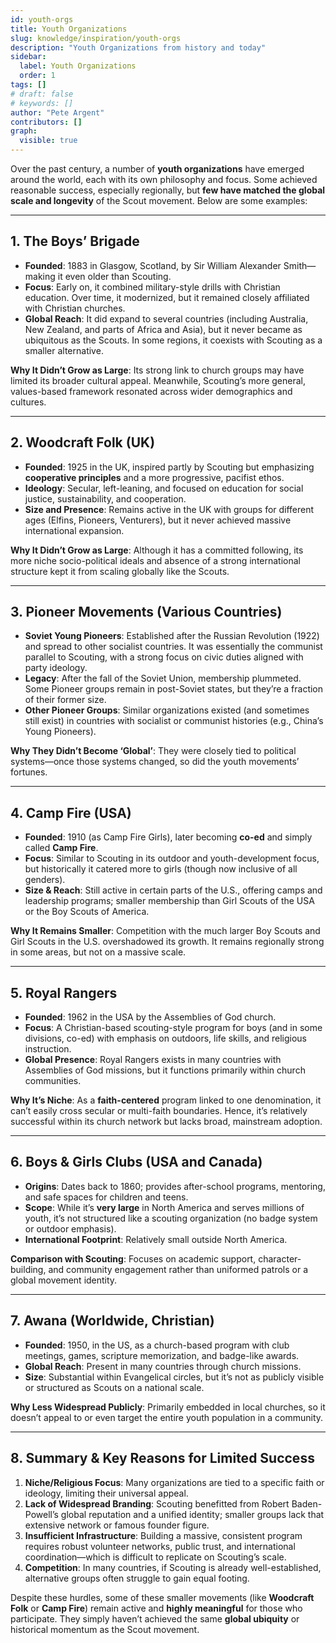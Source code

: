 ```yaml
---
id: youth-orgs
title: Youth Organizations
slug: knowledge/inspiration/youth-orgs
description: "Youth Organizations from history and today"
sidebar:
  label: Youth Organizations
  order: 1
tags: []
# draft: false
# keywords: []
author: "Pete Argent"
contributors: []
graph:
  visible: true
---
```


Over the past century, a number of **youth organizations** have emerged around the world, each with its own philosophy and focus. Some achieved reasonable success, especially regionally, but **few have matched the global scale and longevity** of the Scout movement. Below are some examples:

---

## 1. The Boys’ Brigade

- **Founded**: 1883 in Glasgow, Scotland, by Sir William Alexander Smith—making it even older than Scouting.  
- **Focus**: Early on, it combined military-style drills with Christian education. Over time, it modernized, but it remained closely affiliated with Christian churches.  
- **Global Reach**: It did expand to several countries (including Australia, New Zealand, and parts of Africa and Asia), but it never became as ubiquitous as the Scouts. In some regions, it coexists with Scouting as a smaller alternative.  

**Why It Didn’t Grow as Large**: Its strong link to church groups may have limited its broader cultural appeal. Meanwhile, Scouting’s more general, values-based framework resonated across wider demographics and cultures.

---

## 2. Woodcraft Folk (UK)

- **Founded**: 1925 in the UK, inspired partly by Scouting but emphasizing **cooperative principles** and a more progressive, pacifist ethos.  
- **Ideology**: Secular, left-leaning, and focused on education for social justice, sustainability, and cooperation.  
- **Size and Presence**: Remains active in the UK with groups for different ages (Elfins, Pioneers, Venturers), but it never achieved massive international expansion.

**Why It Didn’t Grow as Large**: Although it has a committed following, its more niche socio-political ideals and absence of a strong international structure kept it from scaling globally like the Scouts.

---

## 3. Pioneer Movements (Various Countries)

- **Soviet Young Pioneers**: Established after the Russian Revolution (1922) and spread to other socialist countries. It was essentially the communist parallel to Scouting, with a strong focus on civic duties aligned with party ideology.  
- **Legacy**: After the fall of the Soviet Union, membership plummeted. Some Pioneer groups remain in post-Soviet states, but they’re a fraction of their former size.  
- **Other Pioneer Groups**: Similar organizations existed (and sometimes still exist) in countries with socialist or communist histories (e.g., China’s Young Pioneers).  

**Why They Didn’t Become ‘Global’**: They were closely tied to political systems—once those systems changed, so did the youth movements’ fortunes.

---

## 4. Camp Fire (USA)

- **Founded**: 1910 (as Camp Fire Girls), later becoming **co-ed** and simply called **Camp Fire**.  
- **Focus**: Similar to Scouting in its outdoor and youth-development focus, but historically it catered more to girls (though now inclusive of all genders).  
- **Size & Reach**: Still active in certain parts of the U.S., offering camps and leadership programs; smaller membership than Girl Scouts of the USA or the Boy Scouts of America.

**Why It Remains Smaller**: Competition with the much larger Boy Scouts and Girl Scouts in the U.S. overshadowed its growth. It remains regionally strong in some areas, but not on a massive scale.

---

## 5. Royal Rangers

- **Founded**: 1962 in the USA by the Assemblies of God church.  
- **Focus**: A Christian-based scouting-style program for boys (and in some divisions, co-ed) with emphasis on outdoors, life skills, and religious instruction.  
- **Global Presence**: Royal Rangers exists in many countries with Assemblies of God missions, but it functions primarily within church communities.

**Why It’s Niche**: As a **faith-centered** program linked to one denomination, it can’t easily cross secular or multi-faith boundaries. Hence, it’s relatively successful within its church network but lacks broad, mainstream adoption.

---

## 6. Boys & Girls Clubs (USA and Canada)

- **Origins**: Dates back to 1860; provides after-school programs, mentoring, and safe spaces for children and teens.  
- **Scope**: While it’s **very large** in North America and serves millions of youth, it’s not structured like a scouting organization (no badge system or outdoor emphasis).  
- **International Footprint**: Relatively small outside North America.

**Comparison with Scouting**: Focuses on academic support, character-building, and community engagement rather than uniformed patrols or a global movement identity.

---

## 7. Awana (Worldwide, Christian)

- **Founded**: 1950, in the US, as a church-based program with club meetings, games, scripture memorization, and badge-like awards.  
- **Global Reach**: Present in many countries through church missions.  
- **Size**: Substantial within Evangelical circles, but it’s not as publicly visible or structured as Scouts on a national scale.

**Why Less Widespread Publicly**: Primarily embedded in local churches, so it doesn’t appeal to or even target the entire youth population in a community.

---

## 8. Summary & Key Reasons for Limited Success

1. **Niche/Religious Focus**: Many organizations are tied to a specific faith or ideology, limiting their universal appeal.  
2. **Lack of Widespread Branding**: Scouting benefitted from Robert Baden-Powell’s global reputation and a unified identity; smaller groups lack that extensive network or famous founder figure.  
3. **Insufficient Infrastructure**: Building a massive, consistent program requires robust volunteer networks, public trust, and international coordination—which is difficult to replicate on Scouting’s scale.  
4. **Competition**: In many countries, if Scouting is already well-established, alternative groups often struggle to gain equal footing.  

Despite these hurdles, some of these smaller movements (like **Woodcraft Folk** or **Camp Fire**) remain active and **highly meaningful** for those who participate. They simply haven’t achieved the same **global ubiquity** or historical momentum as the Scout movement.